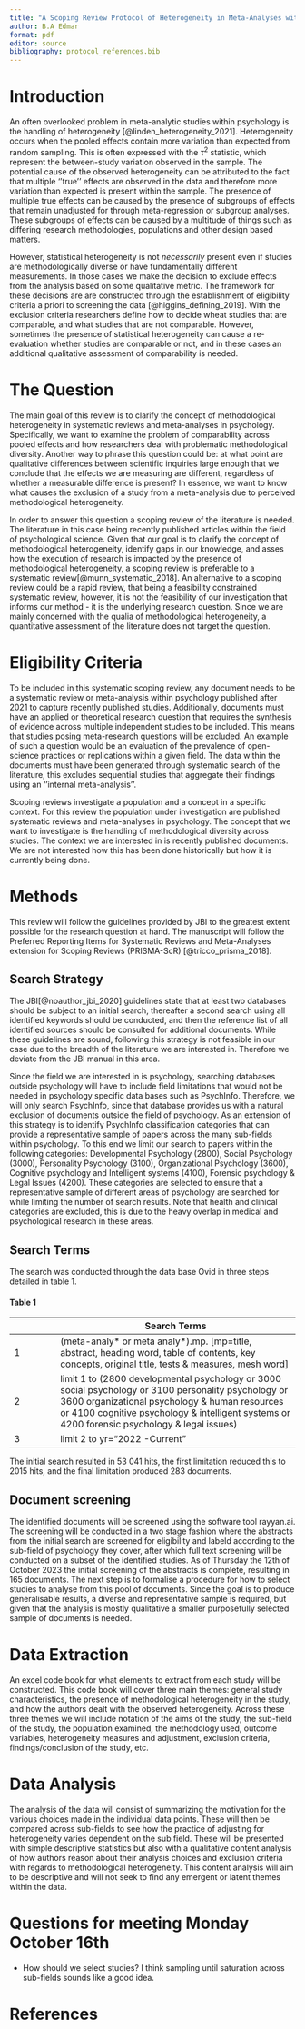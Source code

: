 ```yaml
---
title: "A Scoping Review Protocol of Heterogeneity in Meta-Analyses within Psychology"
author: B.A Edmar
format: pdf
editor: source
bibliography: protocol_references.bib
---
```


# Introduction

An often overlooked problem in meta-analytic studies within psychology is the handling of heterogeneity [@linden_heterogeneity_2021]. Heterogeneity occurs when the pooled effects contain more variation than expected from random sampling. This is often expressed with the $\tau^2$ statistic, which represent the between-study variation observed in the sample. The potential cause of the observed heterogeneity can be attributed to the fact that multiple ''true'' effects are observed in the data and therefore more variation than expected is present within the sample. The presence of multiple true effects can be caused by the presence of subgroups of effects that remain unadjusted for through meta-regression or subgroup analyses. These subgroups of effects can be caused by a multitude of things such as differing research methodologies, populations and other design based matters.

However, statistical heterogeneity is not *necessarily* present even if studies are methodologically diverse or have fundamentally different measurements. In those cases we make the decision to exclude effects from the analysis based on some qualitative metric. The framework for these decisions are are constructed through the establishment of eligibility criteria a priori to screening the data [@higgins_defining_2019]. With the exclusion criteria researchers define how to decide wheat studies that are comparable, and what studies that are not comparable. However, sometimes the presence of statistical heterogeneity can cause a re-evaluation whether studies are comparable or not, and in these cases an additional qualitative assessment of comparability is needed.

# The Question

The main goal of this review is to clarify the concept of methodological heterogeneity in systematic reviews and meta-analyses in psychology. Specifically, we want to examine the problem of comparability across pooled effects and how researchers deal with problematic methodological diversity. Another way to phrase this question could be: at what point are qualitative differences between scientific inquiries large enough that we conclude that the effects we are measuring are different, regardless of whether a measurable difference is present? In essence, we want to know what causes the exclusion of a study from a meta-analysis due to perceived methodological heterogeneity.

In order to answer this question a scoping review of the literature is needed. The literature in this case being recently published articles within the field of psychological science. Given that our goal is to clarify the concept of methodological heterogeneity, identify gaps in our knowledge, and asses how the execution of research is impacted by the presence of methodological heterogeneity, a scoping review is preferable to a systematic review[@munn_systematic_2018]. An alternative to a scoping review could be a rapid review, that being a feasibility constrained systematic review, however, it is not the feasibility of our investigation that informs our method - it is the underlying research question. Since we are mainly concerned with the qualia of methodological heterogeneity, a quantitative assessment of the literature does not target the question.

# Eligibility Criteria

To be included in this systematic scoping review, any document needs to be a systematic review or meta-analysis within psychology published after 2021 to capture recently published studies. Additionally, documents must have an applied or theoretical research question that requires the synthesis of evidence across multiple independent studies to be included. This means that studies posing meta-research questions will be excluded. An example of such a question would be an evaluation of the prevalence of open-science practices or replications within a given field. The data within the documents must have been generated through systematic search of the literature, this excludes sequential studies that aggregate their findings using an ''internal meta-analysis''.

Scoping reviews investigate a population and a concept in a specific context. For this review the population under investigation are published systematic reviews and meta-analyses in psychology. The concept that we want to investigate is the handling of methodological diversity across studies. The context we are interested in is recently published documents. We are not interested how this has been done historically but how it is currently being done.

# Methods

This review will follow the guidelines provided by JBI to the greatest extent possible for the research question at hand. The manuscript will follow the Preferred Reporting Items for Systematic Reviews and Meta-Analyses extension for Scoping Reviews (PRISMA-ScR) [@tricco_prisma_2018].

## Search Strategy

The JBI[@noauthor_jbi_2020] guidelines state that at least two databases should be subject to an initial search, thereafter a second search using all identified keywords should be conducted, and then the reference list of all identified sources should be consulted for additional documents. While these guidelines are sound, following this strategy is not feasible in our case due to the breadth of the literature we are interested in. Therefore we deviate from the JBI manual in this area.

Since the field we are interested in is psychology, searching databases outside psychology will have to include field limitations that would not be needed in psychology specific data bases such as PsychInfo. Therefore, we will only search PsychInfo, since that database provides us with a natural exclusion of documents outside the field of psychology. As an extension of this strategy is to identify PsychInfo classification categories that can provide a representative sample of papers across the many sub-fields within psychology. To this end we limit our search to papers within the following categories: Developmental Psychology (2800), Social Psychology (3000), Personality Psychology (3100), Organizational Psychology (3600), Cognitive psychology and Intelligent systems (4100), Forensic psychology & Legal Issues (4200). These categories are selected to ensure that a representative sample of different areas of psychology are searched for while limiting the number of search results. Note that health and clinical categories are excluded, this is due to the heavy overlap in medical and psychological research in these areas.

## Search Terms

The search was conducted through the data base Ovid in three steps detailed in table 1.

#### Table 1

|     | Search Terms                                                                                                                                                                                                                                          |
|------------|------------------------------------------------------------|
| 1   | (meta-analy\* or meta analy\*).mp. \[mp=title, abstract, heading word, table of contents, key concepts, original title, tests & measures, mesh word\]                                                                                                 |
| 2   | limit 1 to (2800 developmental psychology or 3000 social psychology or 3100 personality psychology or 3600 organizational psychology & human resources or 4100 cognitive psychology & intelligent systems or 4200 forensic psychology & legal issues) |
| 3   | limit 2 to yr="2022 -Current"                                                                                                                                                                                                                         |

The initial search resulted in 53 041 hits, the first limitation reduced this to 2015 hits, and the final limitation produced 283 documents.

## Document screening

The identified documents will be screened using the software tool rayyan.ai. The screening will be conducted in a two stage fashion where the abstracts from the initial search are screened for eligibility and labeld according to the sub-field of psychology they cover, after which full text screening will be conducted on a subset of the identified studies. As of Thursday the 12th of October 2023 the initial screening of the abstracts is complete, resulting in 165 documents. The next step is to formalise a procedure for how to select studies to analyse from this pool of documents. Since the goal is to produce generalisable results, a diverse and representative sample is required, but given that the analysis is mostly qualitative a smaller purposefully selected sample of documents is needed.

# Data Extraction

An excel code book for what elements to extract from each study will be constructed. This code book will cover three main themes: general study characteristics, the presence of methodological heterogeneity in the study, and how the authors dealt with the observed heterogeneity. Across these three themes we will include notation of the aims of the study, the sub-field of the study, the population examined, the methodology used, outcome variables, heterogeneity measures and adjustment, exclusion criteria, findings/conclusion of the study, etc.

# Data Analysis

The analysis of the data will consist of summarizing the motivation for the various choices made in the individual data points. These will then be compared across sub-fields to see how the practice of adjusting for heterogeneity varies dependent on the sub field. These will be presented with simple descriptive statistics but also with a qualitative content analysis of how authors reason about their analysis choices and exclusion criteria with regards to methodological heterogeneity. This content analysis will aim to be descriptive and will not seek to find any emergent or latent themes within the data.

# Questions for meeting Monday October 16th

-   How should we select studies? I think sampling until saturation across sub-fields sounds like a good idea.

# References
